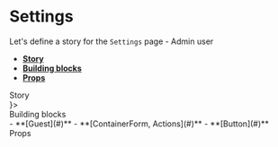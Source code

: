 
<Meta title="Pages|Settings - Admin" component={Settings} />

# Settings

Let's define a story for the `Settings` page - Admin user

- **[Story](#story)**
- **[Building blocks](#modules)**
- **[Props](#props)**

<div id="story">Story</div>

<Preview>
  <Story name="Settings page - Admin user">
    <WithoutSidebar HeaderBox={<MainHeader {...getMainHeaderProps()} />}>
      <Settings {...useGetEditProfilePropsAdmin()} />
    </WithoutSidebar>
  </Story>
</Preview>

<div id="modules">Building blocks</div>- **[Guest](#)** - **[ContainerForm, Actions](#)** -
**[Button](#)**

<div id="props">Props</div>

<Props of={Settings} />
